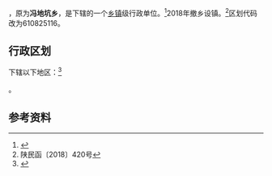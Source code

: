 {{中国乡级行政区|61/08/25/207/000}}

'''{{PAGENAMEBASE}}'''，原为'''冯地坑乡'''，是{{PRC admin/fullname|61/08/25/207/000|3}}下辖的一个[[乡镇|乡镇]]级行政单位。<ref>{{PRC admin/ref sgc|{{PRC admin/parent|61/08/25/207/000}}}}</ref>2018年撤乡设镇。<ref>陕民函〔2018〕420号</ref>区划代码改为610825116。

== 行政区划 ==
{{PAGENAMEBASE}}下辖以下地区：<ref>{{PRC admin/ref sgc|61/08/25/207/000}}</ref>

{{PRC admin/children|61/08/25/207/000}}。

== 参考资料 ==

{{reflist}}

{{行政区划小作品}}
{{PRC admin/navcat|61/08/25/207/000}}